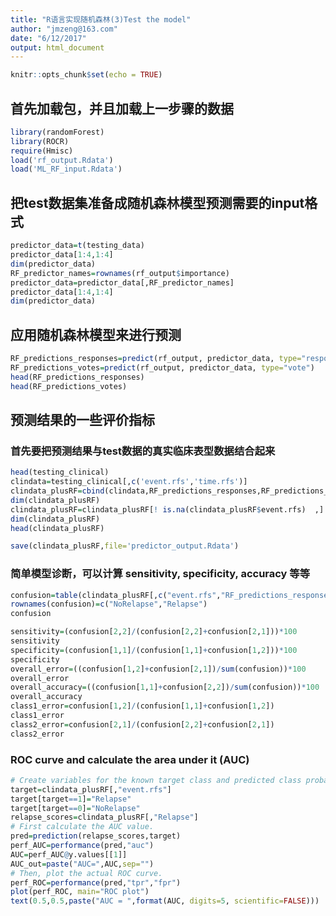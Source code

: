 ```yaml
---
title: "R语言实现随机森林(3)Test the model"
author: "jmzeng@163.com"
date: "6/12/2017"
output: html_document
---
```


```r
knitr::opts_chunk$set(echo = TRUE)
```

## 首先加载包，并且加载上一步骤的数据
```r
library(randomForest)
library(ROCR)
require(Hmisc)
load('rf_output.Rdata')
load('ML_RF_input.Rdata')

```

## 把test数据集准备成随机森林模型预测需要的input格式

```r
predictor_data=t(testing_data)
predictor_data[1:4,1:4]
dim(predictor_data)
RF_predictor_names=rownames(rf_output$importance)
predictor_data=predictor_data[,RF_predictor_names]
predictor_data[1:4,1:4]
dim(predictor_data)
```


## 应用随机森林模型来进行预测
```r
RF_predictions_responses=predict(rf_output, predictor_data, type="response")
RF_predictions_votes=predict(rf_output, predictor_data, type="vote")
head(RF_predictions_responses)
head(RF_predictions_votes)
```


## 预测结果的一些评价指标

### 首先要把预测结果与test数据的真实临床表型数据结合起来

```r

head(testing_clinical)
clindata=testing_clinical[,c('event.rfs','time.rfs')]
clindata_plusRF=cbind(clindata,RF_predictions_responses,RF_predictions_votes)
dim(clindata_plusRF)
clindata_plusRF=clindata_plusRF[! is.na(clindata_plusRF$event.rfs)  ,]
dim(clindata_plusRF)
head(clindata_plusRF)

save(clindata_plusRF,file='predictor_output.Rdata')
```

### 简单模型诊断，可以计算 sensitivity, specificity, accuracy 等等

```r
confusion=table(clindata_plusRF[,c("event.rfs","RF_predictions_responses")])
rownames(confusion)=c("NoRelapse","Relapse")
confusion

sensitivity=(confusion[2,2]/(confusion[2,2]+confusion[2,1]))*100
sensitivity
specificity=(confusion[1,1]/(confusion[1,1]+confusion[1,2]))*100
specificity
overall_error=((confusion[1,2]+confusion[2,1])/sum(confusion))*100
overall_error
overall_accuracy=((confusion[1,1]+confusion[2,2])/sum(confusion))*100
overall_accuracy
class1_error=confusion[1,2]/(confusion[1,1]+confusion[1,2])
class1_error
class2_error=confusion[2,1]/(confusion[2,2]+confusion[2,1])
class2_error
```

### ROC curve and calculate the area under it (AUC)

```r
# Create variables for the known target class and predicted class probabilities.
target=clindata_plusRF[,"event.rfs"]
target[target==1]="Relapse"
target[target==0]="NoRelapse"
relapse_scores=clindata_plusRF[,"Relapse"]
# First calculate the AUC value.
pred=prediction(relapse_scores,target)
perf_AUC=performance(pred,"auc")
AUC=perf_AUC@y.values[[1]]
AUC_out=paste("AUC=",AUC,sep="")
# Then, plot the actual ROC curve.
perf_ROC=performance(pred,"tpr","fpr")
plot(perf_ROC, main="ROC plot")
text(0.5,0.5,paste("AUC = ",format(AUC, digits=5, scientific=FALSE)))
```







